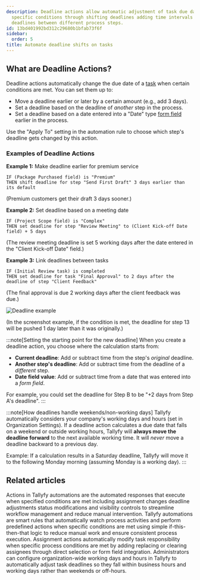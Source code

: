 ```yaml
---
description: Deadline actions allow automatic adjustment of task due dates based on
  specific conditions through shifting deadlines adding time intervals or linking
  deadlines between different process steps.
id: 13bd401992bd312c29680b1bfab73f6f
sidebar:
  order: 5
title: Automate deadline shifts on tasks
---
```


## What are Deadline Actions?

Deadline actions automatically change the due date of a [task](/products/pro/tracking-and-tasks/tasks/) when certain conditions are met. You can set them up to:

- Move a deadline earlier or later by a certain amount (e.g., add 3 days).
- Set a deadline based on the deadline of *another* step in the process.
- Set a deadline based on a date entered into a "Date" type [form field](/products/pro/tracking-and-tasks/tasks/what-are-form-fields-in-tallyfy/) earlier in the process.

Use the "Apply To" setting in the automation rule to choose which step's deadline gets changed by this action.

### Examples of Deadline Actions

**Example 1:** Make deadline earlier for premium service
```
IF (Package Purchased field) is "Premium"
THEN shift deadline for step "Send First Draft" 3 days earlier than its default
```
(Premium customers get their draft 3 days sooner.)

**Example 2:** Set deadline based on a meeting date
```
IF (Project Scope field) is "Complex"
THEN set deadline for step "Review Meeting" to (Client Kick-off Date field) + 5 days
```
(The review meeting deadline is set 5 working days after the date entered in the "Client Kick-off Date" field.)

**Example 3:** Link deadlines between tasks
```
IF (Initial Review task) is completed
THEN set deadline for task "Final Approval" to 2 days after the deadline of step "Client Feedback"
```
(The final approval is due 2 working days after the client feedback was due.)

![Deadline example](https://screenshots.tallyfy.com/tallyfy%2Fpro%2Fdesktop-light-deadline-automation-example.png)

(In the screenshot example, if the condition is met, the deadline for step 13 will be pushed 1 day later than it was originally.)

:::note[Setting the starting point for the new deadline]
When you create a deadline action, you choose where the calculation starts from:

- **Current deadline**: Add or subtract time from the step's *original* deadline.
- **Another step's deadline**: Add or subtract time from the deadline of a *different* step.
- **Date field value**: Add or subtract time from a date that was entered into a *form field*.

For example, you could set the deadline for Step B to be "+2 days from Step A's deadline".
:::

:::note[How deadlines handle weekends/non-working days]
Tallyfy automatically considers your company's working days and hours (set in Organization Settings). If a deadline action calculates a due date that falls on a weekend or outside working hours, Tallyfy will **always move the deadline forward** to the next available working time. It will *never* move a deadline backward to a previous day.

Example: If a calculation results in a Saturday deadline, Tallyfy will move it to the following Monday morning (assuming Monday is a working day).
:::


## Related articles
<CardGrid>
<LinkTitleCard header="<b>Automations > Actions</b>" href="/products/pro/documenting/templates/automations/actions/" > Actions in Tallyfy automations are the automated responses that execute when specified conditions are met including assignment changes deadline adjustments status modifications and visibility controls to streamline workflow management and reduce manual intervention. </LinkTitleCard>
<LinkTitleCard header="<b>Templates > Automations</b>" href="/products/pro/documenting/templates/automations/" > Tallyfy automations are smart rules that automatically watch process activities and perform predefined actions when specific conditions are met using simple if-this-then-that logic to reduce manual work and ensure consistent process execution. </LinkTitleCard>
<LinkTitleCard header="<b>Actions > Automate task assignments</b>" href="/products/pro/documenting/templates/automations/actions/asignment-actions/" > Assignment actions automatically modify task responsibility when specific process conditions are met by adding replacing or clearing assignees through direct selection or form field integration. </LinkTitleCard>
<LinkTitleCard header="<b>Org Settings > Customize work week</b>" href="/products/pro/settings/org-settings/how-to-adjust-task-deadlines-to-work-week/" > Administrators can configure organization-wide working days and hours in Tallyfy to automatically adjust task deadlines so they fall within business hours and working days rather than weekends or off-hours. </LinkTitleCard>
</CardGrid>
